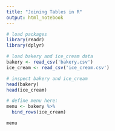 ```yaml
---
title: "Joining Tables in R"
output: html_notebook
---
```


```r
# load packages
library(readr)
library(dplyr)
```

```r
# load bakery and ice_cream data
bakery <- read_csv('bakery.csv')
ice_cream <- read_csv('ice_cream.csv')
```

```r
# inspect bakery and ice_cream
head(bakery)
head(ice_cream)
```

```r
# define menu here:
menu <- bakery %>%
  bind_rows(ice_cream)

menu
```